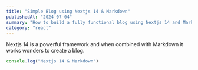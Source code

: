 ```yaml
---
title: "Simple Blog using Nextjs 14 & Markdown"
publishedAt: "2024-07-04"
summary: "How to build a fully functional blog using Nextjs 14 and Markdown" 
category: "react"
---
```


Nextjs 14 is a powerful framework and when combined with Markdown it works wonders to create a blog.

```jsx
console.log("Nextjs 14 & Markdown")
```
